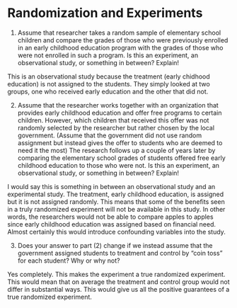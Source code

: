 # Randomization and Experiments 

1. Assume that researcher takes a random sample of elementary school children and compare the grades of those who were previously enrolled in an early childhood education program with the grades of those who were not enrolled in such a program. Is this an experiment, an observational study, or something in between? Explain!

This is an observational study because the treatment (early chidhood education) is not assigned to the students. They simply looked at two groups, one who received early education and the other that did not. 

2. Assume that the researcher works together with an organization that provides early childhood education and offer free programs to certain children. However, which children that received this offer was not randomly selected by the researcher but rather chosen by the local government. (Assume that the government did not use random assignment but instead gives the offer to students who are deemed to need it the most) The research follows up a couple of years later by comparing the elementary school grades of students offered free early childhood education to those who were not. Is this an experiment, an observational study, or something in between? Explain! 

I would say this is something in between an observational study and an experimental study. The treatment, early childhood education, is assigned but it is not assigned randomly. This means that some of the benefits seen in a truly randomized experiment will not be available in this study. In other words, the researchers would not be able to compare apples to apples since early childhood education was assigned based on financial need. Almost certainly this would introduce confounding variables into the study.

3. Does your answer to part (2) change if we instead assume that the government assigned students to treatment and control by "coin toss" for each student? Why or why not?  

Yes completely. This makes the experiment a true randomized experiment. This would mean that on average the treatment and control group would not differ in substantial ways. This would give us all the positive guarantees of a true randomized experiment. 


